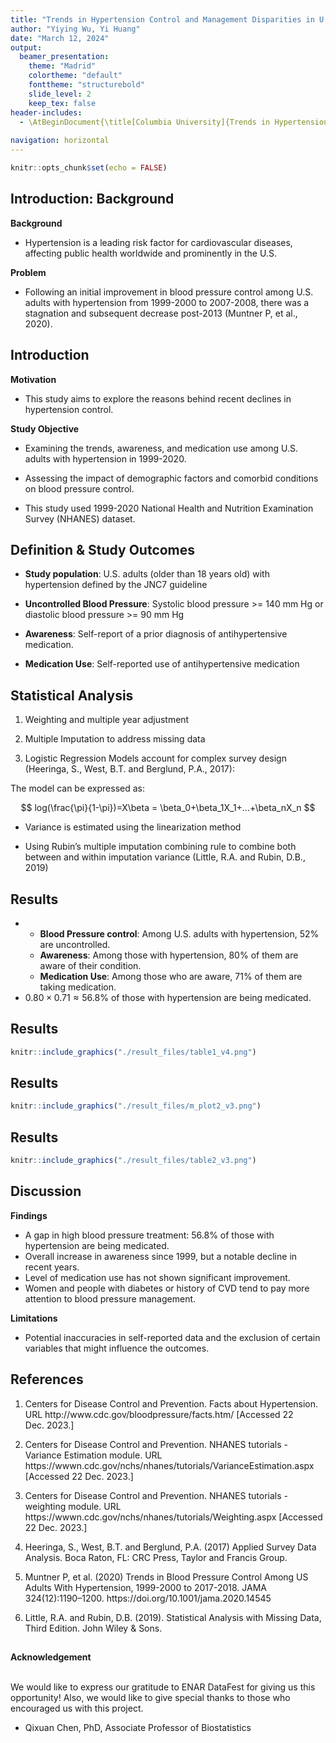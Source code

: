 ```yaml
---
title: "Trends in Hypertension Control and Management Disparities in U.S. Adults: A NHANES Analysis from 1999-2020"
author: "Yiying Wu, Yi Huang"
date: "March 12, 2024"
output:
  beamer_presentation:
    theme: "Madrid"
    colortheme: "default"
    fonttheme: "structurebold"
    slide_level: 2
    keep_tex: false
header-includes:
  - \AtBeginDocument{\title[Columbia University]{Trends in Hypertension Control and Management Disparities in U.S. Adults:\ A NHANES Analysis from 1999-2020}}
  
navigation: horizontal
---
```


```r
knitr::opts_chunk$set(echo = FALSE)
```

## Introduction: Background


**Background**

- Hypertension is a leading risk factor for cardiovascular diseases, affecting public health worldwide and prominently in the U.S. 

**Problem**

- Following an initial improvement in blood pressure control among U.S. adults with hypertension from 1999-2000 to 2007-2008, there was a stagnation and subsequent decrease post-2013 (Muntner P, et al., 2020).

## Introduction

**Motivation** 

- This study aims to explore the reasons behind recent declines in hypertension control.

**Study Objective**

- Examining the trends, awareness, and medication use among U.S. adults with hypertension in 1999-2020.

- Assessing the impact of demographic factors and comorbid conditions on blood pressure control.

- This study used 1999-2020 National Health and Nutrition Examination Survey (NHANES) dataset.

<!-- ## -->

<!-- `r kableExtra::text_spec("Methodology", color = "gray", bold = TRUE, font_size = 18)` -->

## Definition & Study Outcomes

- **Study population**: U.S. adults (older than 18 years old) with hypertension defined by the JNC7 guideline

- **Uncontrolled Blood Pressure**: Systolic blood pressure >= 140 mm Hg or diastolic blood pressure >= 90 mm Hg 

- **Awareness**: Self-report of a prior diagnosis of antihypertensive medication.

- **Medication Use**: Self-reported use of antihypertensive medication

## Statistical Analysis

1. Weighting and multiple year adjustment

2. Multiple Imputation to address missing data 

3. Logistic Regression Models account for complex survey design (Heeringa, S., West, B.T. and Berglund, P.A., 2017):

The model can be expressed as:

$$
log(\frac{\pi}{1-\pi})=X\beta = \beta_0+\beta_1X_1+...+\beta_nX_n
$$

- Variance is estimated using the linearization method

- Using Rubin's multiple imputation combining rule to combine both between and within imputation variance (Little, R.A. and Rubin, D.B., 2019)

<!-- ## -->

<!-- `r kableExtra::text_spec("Results", color = "gray", bold = TRUE, font_size = 18)` -->

## Results
- \textcolor{red}{Gap in high blood pressure treatment!}
  - **Blood Pressure control**: Among U.S. adults with hypertension, 52% are uncontrolled.
  - **Awareness**: Among those with hypertension, 80% of them are aware of their condition.
  - **Medication Use**: Among those who are aware, 71% of them are taking medication.
- $0.80\times 0.71\approx 56.8\%$ of those with hypertension are being medicated.

## Results

```r
knitr::include_graphics("./result_files/table1_v4.png")
```

## Results

```r
knitr::include_graphics("./result_files/m_plot2_v3.png")
```


## Results

```r
knitr::include_graphics("./result_files/table2_v3.png")
```

<!-- ## -->

<!-- `r kableExtra::text_spec("Discussion", color = "gray", bold = TRUE, font_size = 18)` -->

## Discussion
**Findings**

- A gap in high blood pressure treatment: 56.8% of those with  hypertension are being medicated.
- Overall increase in awareness since 1999, but a notable decline in recent years.
- Level of medication use has not shown significant improvement. 
- Women and people with diabetes or history of CVD tend to pay more attention to blood pressure management.

**Limitations**

- Potential inaccuracies in self-reported data and the exclusion of certain variables that might influence the outcomes.

## References

\scriptsize
1. Centers for Disease Control and Prevention. Facts about Hypertension. 
URL http://www.cdc.gov/bloodpressure/facts.htm/ [Accessed 22 Dec. 2023.]

2. Centers for Disease Control and Prevention. NHANES tutorials - Variance Estimation module. 
URL https://wwwn.cdc.gov/nchs/nhanes/tutorials/VarianceEstimation.aspx [Accessed 22 Dec. 2023.]

3. Centers for Disease Control and Prevention. NHANES tutorials - weighting module. 
URL https://wwwn.cdc.gov/nchs/nhanes/tutorials/Weighting.aspx [Accessed 22 Dec. 2023.]

4. Heeringa, S., West, B.T. and Berglund, P.A. (2017) Applied Survey Data Analysis. Boca Raton, FL: CRC Press, Taylor and Francis Group. 

5. Muntner P, et al. (2020) Trends in Blood Pressure Control Among US Adults With Hypertension, 1999-2000 to 2017-2018. JAMA 324(12):1190–1200. https://doi.org/10.1001/jama.2020.14545

6. Little, R.A. and Rubin, D.B. (2019). Statistical Analysis with Missing Data, Third Edition. John Wiley & Sons.

## 

**Acknowledgement**

\
We would like to express our gratitude to ENAR DataFest for giving us this opportunity! Also, we would like to give special thanks to those who encouraged us with this project.

- Qixuan Chen, PhD, Associate Professor of Biostatistics

## 

\begin{center}
\Huge Thank you!
\end{center}
\
\begin{center}

\normalsize For more information, feel free to email us at 

\normalsize Yiying Wu, email: yw3996@cumc.columbia.edu

\normalsize Yi Huang, email: yh3554@cumc.columbia.edu
\end{center}

